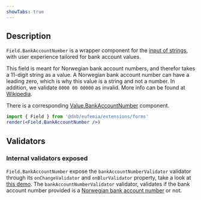 ```yaml
---
showTabs: true
---
```


## Description

`Field.BankAccountNumber` is a wrapper component for the [input of strings](/uilib/extensions/forms/base-fields/String), with user experience tailored for bank account values.

This field is meant for Norwegian bank account numbers, and therefor takes a 11-digit string as a value. A Norwegian bank account number can have a leading zero, which is why this value is a string and not a number. In addition, we validate `0000 00 00000` as invalid.
More info can be found at [Wikipedia](https://no.wikipedia.org/wiki/Kontonummer).

There is a corresponding [Value.BankAccountNumber](/uilib/extensions/forms/Value/BankAccountNumber) component.

```jsx
import { Field } from '@dnb/eufemia/extensions/forms'
render(<Field.BankAccountNumber />)
```

## Validators

### Internal validators exposed

`Field.BankAccountNumber` expose the `bankAccountNumberValidator` validator through its `onChangeValidator` and `onBlurValidator` property, take a look at [this demo](/uilib/extensions/forms/feature-fields/BankAccountNumber/demos/#extend-validation-with-custom-validation-function).
The `bankAccountNumberValidator` validator, validates if the bank account number provided is a [Norwegian bank account number](https://no.wikipedia.org/wiki/Kontonummer) or not.
